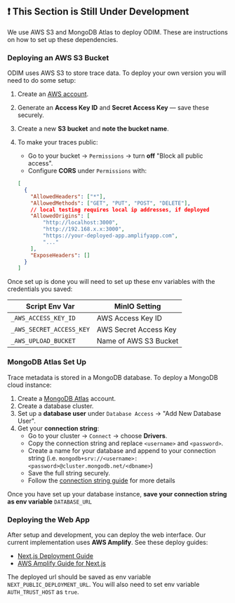 ## ❗ This Section is Still Under Development

We use AWS S3 and MongoDB Atlas to deploy ODIM. These are instructions on how to set up these dependencies. 

### Deploying an AWS S3 Bucket 

ODIM uses AWS S3 to store trace data. To deploy your own version you will need to do some setup:

1. Create an [AWS account](https://aws.amazon.com/free).
2. Generate an **Access Key ID** and **Secret Access Key** — save these securely.
3. Create a new **S3 bucket** and **note the bucket name**.
4. To make your traces public:
    - Go to your bucket → `Permissions` → turn **off** "Block all public access".
    - Configure **CORS** under `Permissions` with:

    ```json
    [
      {
        "AllowedHeaders": ["*"],
        "AllowedMethods": ["GET", "PUT", "POST", "DELETE"],
        // local testing requires local ip addresses, if deployed
        "AllowedOrigins": [
            "http://localhost:3000", 
            "http://192.168.x.x:3000", 
            "https://your-deployed-app.amplifyapp.com",
            "..."
        ],
        "ExposeHeaders": []
      }
    ]
    ```
Once set up is done you will need to set up these env variables with the credentials you saved:

<table>
  <thead>
    <tr>
      <th>Script Env Var</th>
      <th>MinIO Setting</th>
    </tr>
  </thead>
  <tbody>
    <tr>
      <td><code>_AWS_ACCESS_KEY_ID</code></td>
      <td>AWS Access Key ID</td>
    </tr>
    <tr>
      <td><code>_AWS_SECRET_ACCESS_KEY</code></td>
      <td>AWS Secret Access Key</td>
    </tr>
    <tr>
      <td><code>_AWS_UPLOAD_BUCKET</code></td>
      <td>Name of AWS S3 Bucket</td>
    </tr>
  </tbody>
</table>

### MongoDB Atlas Set Up

Trace metadata is stored in a MongoDB database. To deploy a MongoDB cloud instance:

1. Create a [MongoDB Atlas](https://www.mongodb.com/products/platform/atlas-database) account.
2. Create a database cluster.
3. Set up a **database user** under `Database Access` → "Add New Database User".
4. Get your **connection string**:
    - Go to your cluster → `Connect` → choose **Drivers**.
    - Copy the connection string and replace `<username>` and `<password>`.
    - Create a name for your database and append to your connection string (i.e. `mongodb+srv://<username>:<password>@cluster.mongodb.net/<dbname>`)
    - Save the full string securely.
    - Follow the [connection string guide](https://www.mongodb.com/resources/products/fundamentals/mongodb-connection-string) for more details

Once you have set up your database instance, **save your connection string as env variable** `DATABASE_URL`

### Deploying the Web App

After setup and development, you can deploy the web interface. Our current implementation uses **AWS Amplify**. See these deploy guides:
- [Next.js Deployment Guide](https://nextjs.org/docs/app/getting-started/deploying)
- [AWS Amplify Guide for Next.js](https://docs.amplify.aws/nextjs/start/quickstart/nextjs-app-router-client-components)

The deployed url should be saved as env variable `NEXT_PUBLIC_DEPLOYMENT_URL`. You will also need to set env variable `AUTH_TRUST_HOST` as `true`.